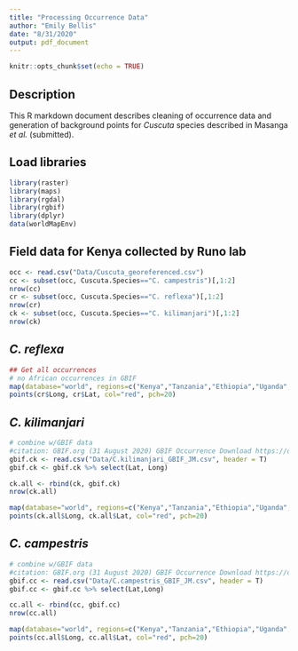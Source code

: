 ```yaml
---
title: "Processing Occurrence Data"
author: "Emily Bellis"
date: "8/31/2020"
output: pdf_document
---
```


```r
knitr::opts_chunk$set(echo = TRUE)
```

## Description 
This R markdown document describes cleaning of occurrence data and generation of background points for *Cuscuta* species described in Masanga *et al.* (submitted).  

## Load libraries
```r
library(raster)
library(maps)
library(rgdal)
library(rgbif)
library(dplyr)
data(worldMapEnv)
```


## Field data for Kenya collected by Runo lab
```r
occ <- read.csv("Data/Cuscuta_georeferenced.csv")
cc <- subset(occ, Cuscuta.Species=="C. campestris")[,1:2]
nrow(cc)
cr <- subset(occ, Cuscuta.Species=="C. reflexa")[,1:2]
nrow(cr)
ck <- subset(occ, Cuscuta.Species=="C. kilimanjari")[,1:2]
nrow(ck)
```

## *C. reflexa*
```r
## Get all occurrences 
# no African occurrences in GBIF
map(database="world", regions=c("Kenya","Tanzania","Ethiopia","Uganda","Rwanda","Burundi","Sudan","South Sudan","Eritrea","Somalia","Malawi"))
points(cr$Long, cr$Lat, col="red", pch=20)
```

## *C. kilimanjari*
```r
# combine w/GBIF data
#citation: GBIF.org (31 August 2020) GBIF Occurrence Download https://doi.org/10.15468/dl.muwe3t
gbif.ck <- read.csv("Data/C.kilimanjari_GBIF_JM.csv", header = T)
gbif.ck <- gbif.ck %>% select(Lat, Long)

ck.all <- rbind(ck, gbif.ck)
nrow(ck.all)

map(database="world", regions=c("Kenya","Tanzania","Ethiopia","Uganda","Rwanda","Burundi","Sudan","South Sudan","Eritrea","Somalia","Malawi"))
points(ck.all$Long, ck.all$Lat, col="red", pch=20)
```

## *C. campestris*
```r
# combine w/GBIF data
#citation: GBIF.org (31 August 2020) GBIF Occurrence Download https://doi.org/10.15468/dl.y8rtg4
gbif.cc <- read.csv("Data/C.campestris_GBIF_JM.csv", header = T)
gbif.cc <- gbif.cc %>% select(Lat,Long)

cc.all <- rbind(cc, gbif.cc)
nrow(cc.all)

map(database="world", regions=c("Kenya","Tanzania","Ethiopia","Uganda","Rwanda","Burundi","Sudan","South Sudan","Eritrea","Somalia","Malawi"))
points(cc.all$Long, cc.all$Lat, col="red", pch=20)
```